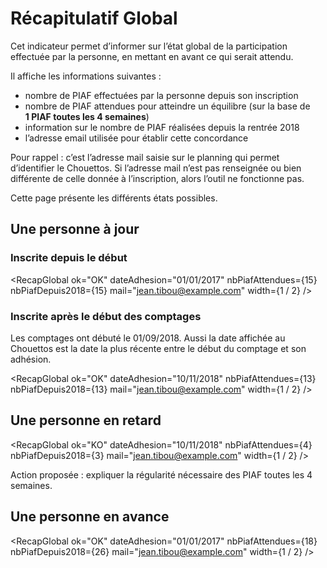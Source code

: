 
# Récapitulatif Global

Cet indicateur permet d’informer sur l’état global de la participation effectuée
par la personne, en mettant en avant ce qui serait attendu.

Il affiche les informations suivantes :

- nombre de PIAF effectuées par la personne depuis son inscription
- nombre de PIAF attendues pour atteindre un équilibre (sur la base de **1 PIAF
  toutes les 4 semaines**)
- information sur le nombre de PIAF réalisées depuis la rentrée 2018
- l’adresse email utilisée pour établir cette concordance

Pour rappel : c’est l’adresse mail saisie sur le planning qui permet
d’identifier le Chouettos. Si l’adresse mail n’est pas renseignée ou bien
différente de celle donnée à l’inscription, alors l’outil ne fonctionne pas.

Cette page présente les différents états possibles.

## Une personne à jour

### Inscrite depuis le début

<RecapGlobal
  ok="OK"
  dateAdhesion="01/01/2017"
  nbPiafAttendues={15}
  nbPiafDepuis2018={15}
  mail="jean.tibou@example.com"
  width={1 / 2}
/>

### Inscrite après le début des comptages

Les comptages ont débuté le 01/09/2018.
Aussi la date affichée au Chouettos est la date la plus récente entre le début du comptage et son adhésion.

<RecapGlobal
  ok="OK"
  dateAdhesion="10/11/2018"
  nbPiafAttendues={13}
  nbPiafDepuis2018={13}
  mail="jean.tibou@example.com"
  width={1 / 2}
/>

## Une personne en retard

<RecapGlobal
  ok="KO"
  dateAdhesion="10/11/2018"
  nbPiafAttendues={4}
  nbPiafDepuis2018={3}
  mail="jean.tibou@example.com"
  width={1 / 2}
/>

<ImportantText mt={4}>
  Action proposée : expliquer la régularité nécessaire des PIAF toutes les 4
  semaines.
</ImportantText>

## Une personne en avance

<RecapGlobal
  ok="OK"
  dateAdhesion="01/01/2017"
  nbPiafAttendues={18}
  nbPiafDepuis2018={26}
  mail="jean.tibou@example.com"
  width={1 / 2}
/>
